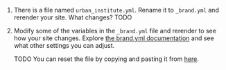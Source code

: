 1. There is a file named `urban_institute.yml`. Rename it to `_brand.yml` and rerender your site. What changes? TODO

2. Modify some of the variables in the `_brand.yml` file and rerender to see how your site changes. Explore [the brand.yml documentation](https://posit-dev.github.io/brand-yml/){target="_blank"} and see what other settings you can adjust.

   TODO You can reset the file by copying and pasting it from [here](https://github.com/posit-dev/quarto-brand-exercises/blob/main/04-exercise.yml).
